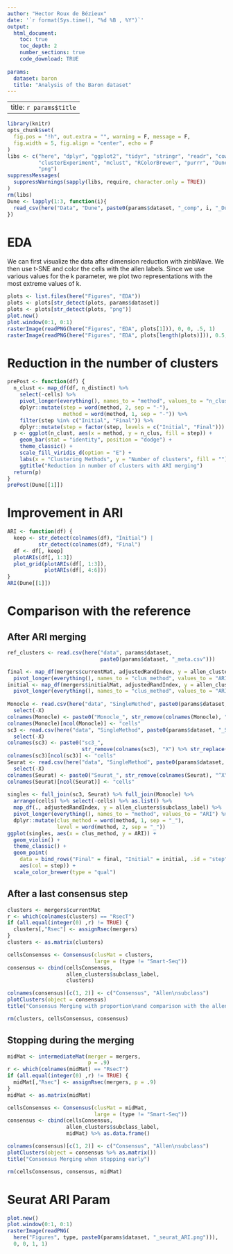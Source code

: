 ```yaml
---
author: "Hector Roux de Bézieux"
date: '`r format(Sys.time(), "%d %B , %Y")`'
output:
  html_document:
    toc: true
    toc_depth: 2
    number_sections: true
    code_download: TRUE
    
params:
  dataset: baron 
  title: "Analysis of the Baron dataset"
---
```

---
title: `r params$title`
---

```r
library(knitr)
opts_chunk$set(
  fig.pos = "!h", out.extra = "", warning = F, message = F,
  fig.width = 5, fig.align = "center", echo = F
)
libs <- c("here", "dplyr", "ggplot2", "tidyr", "stringr", "readr", "cowplot",
          "clusterExperiment", "mclust", "RColorBrewer", "purrr", "Dune",
          "png")
suppressMessages(
  suppressWarnings(sapply(libs, require, character.only = TRUE))
)
rm(libs)
Dune <- lapply(1:3, function(i){
  read_csv(here("Data", "Dune", paste0(params$dataset, "_comp", i, "_Dune.csv")))
})
```

# EDA

We can first visualize the data after dimension reduction with zinbWave. We then use t-SNE and color the cells with the allen labels. Since we use various values for the k parameter, we plot two representations with the most extreme values of k.

```r
plots <- list.files(here("Figures", "EDA"))
plots <- plots[str_detect(plots, params$dataset)]
plots <- plots[str_detect(plots, "png")]
plot.new()
plot.window(0:1, 0:1)
rasterImage(readPNG(here("Figures", "EDA", plots[1])), 0, 0, .5, 1)
rasterImage(readPNG(here("Figures", "EDA", plots[length(plots)])), 0.5, 0, 1, 1)
```


# Reduction in the number of clusters

```r
prePost <- function(df) {
  n_clust <- map_df(df, n_distinct) %>%
    select(-cells) %>%
    pivot_longer(everything(), names_to = "method", values_to = "n_clus") %>%
    dplyr::mutate(step = word(method, 2, sep = "-"),
                  method = word(method, 1, sep = "-")) %>%
    filter(step %in% c("Initial", "Final")) %>%
    dplyr::mutate(step = factor(step, levels = c("Initial", "Final")))
  p <- ggplot(n_clust, aes(x = method, y = n_clus, fill = step)) +
    geom_bar(stat = "identity", position = "dodge") +
    theme_classic() +
    scale_fill_viridis_d(option = "E") +
    labs(x = "Clustering Methods", y = "Number of clusters", fill = "") +
    ggtitle("Reduction in number of clusters with ARI merging")
  return(p)
}
prePost(Dune[[1]])
```

# Improvement in ARI

```r
ARI <- function(df) {
  keep <- str_detect(colnames(df), "Initial") |
          str_detect(colnames(df), "Final")
  df <- df[, keep]
  plotARIs(df[, 1:3])
  plot_grid(plotARIs(df[, 1:3]),
            plotARIs(df[, 4:6]))
}
ARI(Dune[[1]])
```

# Comparison with the reference

## After ARI merging

```r
ref_clusters <- read.csv(here("data", params$dataset,
                              paste0(params$dataset, "_meta.csv")))

final <- map_df(mergers$currentMat, adjustedRandIndex, y = allen_clusters$subclass_label) %>%
  pivot_longer(everything(), names_to = "clus_method", values_to = "ARI")
initial <- map_df(mergers$initialMat, adjustedRandIndex, y = allen_clusters$subclass_label) %>%
  pivot_longer(everything(), names_to = "clus_method", values_to = "ARI")
  
Monocle <- read.csv(here("data", "SingleMethod", paste0(params$dataset, "_Monocle.csv"))) %>%
  select(-X)
colnames(Monocle) <- paste0("Monocle_", str_remove(colnames(Monocle), "^k_"))
colnames(Monocle)[ncol(Monocle)] <- "cells"
sc3 <- read.csv(here("data", "SingleMethod", paste0(params$dataset, "_SC3.csv"))) %>%
  select(-X)
colnames(sc3) <- paste0("sc3_",
                        str_remove(colnames(sc3), "X") %>% str_replace("\\.", "-"))
colnames(sc3)[ncol(sc3)] <- "cells"
Seurat <- read.csv(here("data", "SingleMethod", paste0(params$dataset, "_Seurat.csv"))) %>%
  select(-X)
colnames(Seurat) <- paste0("Seurat_", str_remove(colnames(Seurat), "^X"))
colnames(Seurat)[ncol(Seurat)] <- "cells"
  
singles <- full_join(sc3, Seurat) %>% full_join(Monocle) %>%
  arrange(cells) %>% select(-cells) %>% as.list() %>%
  map_df(., adjustedRandIndex, y = allen_clusters$subclass_label) %>%
  pivot_longer(everything(), names_to = "method", values_to = "ARI") %>%
  dplyr::mutate(clus_method = word(method, 1, sep = "_"),
                level = word(method, 2, sep = "_"))
ggplot(singles, aes(x = clus_method, y = ARI)) +
  geom_violin() +
  theme_classic() +
  geom_point(
    data = bind_rows("Final" = final, "Initial" = initial, .id = "step"),
    aes(col = step)) +
  scale_color_brewer(type = "qual")
```


## After a last consensus step

```r
clusters <- mergers$currentMat
r <- which(colnames(clusters) == "RsecT")
if (all.equal(integer(0) ,r) != TRUE) {
  clusters[,"Rsec"] <- assignRsec(mergers) 
}
clusters <- as.matrix(clusters) 

cellsConsensus <- Consensus(clusMat = clusters,
                            large = (type != "Smart-Seq"))
consensus <- cbind(cellsConsensus,
                   allen_clusters$subclass_label,
                   clusters)

colnames(consensus)[c(1, 2)] <- c("Consensus", "Allen\nsubclass")
plotClusters(object = consensus)
title("Consensus Merging with proportion\nand comparison with the allen subclass.")

rm(clusters, cellsConsensus, consensus)
```

## Stopping during the merging

```r
midMat <- intermediateMat(merger = mergers,
                          p = .9)
r <- which(colnames(midMat) == "RsecT")
if (all.equal(integer(0) ,r) != TRUE) {
  midMat[,"Rsec"] <- assignRsec(mergers, p = .9)
}
midMat <- as.matrix(midMat)

cellsConsensus <- Consensus(clusMat = midMat,
                            large = (type != "Smart-Seq"))
consensus <- cbind(cellsConsensus,
                   allen_clusters$subclass_label,
                   midMat) %>% as.data.frame()

colnames(consensus)[c(1, 2)] <- c("Consensus", "Allen\nsubclass")
plotClusters(object = consensus %>% as.matrix())
title("Consensus Merging when stopping early")

rm(cellsConsensus, consensus, midMat)
```

# Seurat ARI Param

```r
plot.new()
plot.window(0:1, 0:1)
rasterImage(readPNG(
  here("Figures", type, paste0(params$dataset, "_seurat_ARI.png"))),
  0, 0, 1, 1)
```
